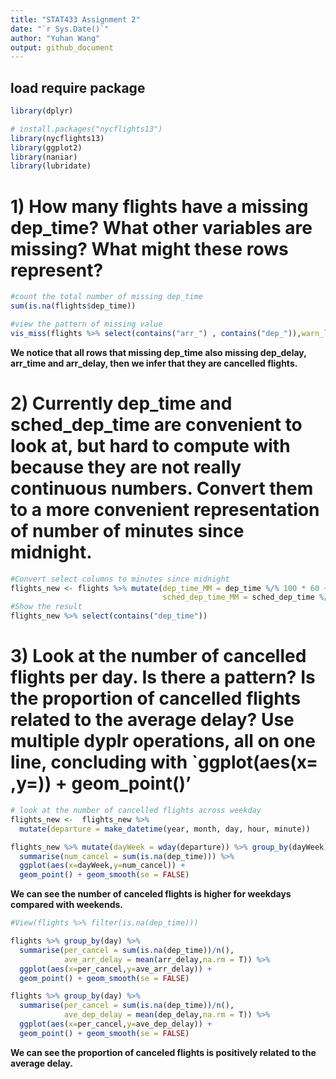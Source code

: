 ```yaml
---
title: "STAT433 Assignment 2"
date: "`r Sys.Date()`"
author: "Yuhan Wang"
output: github_document
---
```


## load require package

```r
library(dplyr)

# install.packages("nycflights13")
library(nycflights13)
library(ggplot2)
library(naniar)
library(lubridate) 
```

# 1) How many flights have a missing dep_time? What other variables are missing? What might these rows represent?

```r
#count the total number of missing dep_time
sum(is.na(flights$dep_time))
```

```r
#view the pattern of missing value
vis_miss(flights %>% select(contains("arr_") , contains("dep_")),warn_large_data=FALSE)
```

**We notice that all rows that missing dep_time also missing dep_delay, arr_time and arr_delay, then we infer that they are cancelled flights.**

# 2) Currently dep_time and sched_dep_time are convenient to look at, but hard to compute with because they are not really continuous numbers. Convert them to a more convenient representation of number of minutes since midnight.

```r
#Convert select columns to minutes since midnight
flights_new <- flights %>% mutate(dep_time_MM = dep_time %/% 100 * 60 + dep_time %% 100,
                                  sched_dep_time_MM = sched_dep_time %/% 100 * 60 + sched_dep_time %% 100)
#Show the result
flights_new %>% select(contains("dep_time"))
```

# 3) Look at the number of cancelled flights per day. Is there a pattern? Is the proportion of cancelled flights related to the average delay? Use multiple dyplr operations, all on one line, concluding with \`ggplot(aes(x= ,y=)) + geom_point()'

```r
# look at the number of cancelled flights across weekday
flights_new <-  flights_new %>% 
  mutate(departure = make_datetime(year, month, day, hour, minute)) 

flights_new %>% mutate(dayWeek = wday(departure)) %>% group_by(dayWeek) %>% 
  summarise(num_cancel = sum(is.na(dep_time))) %>% 
  ggplot(aes(x=dayWeek,y=num_cancel)) +
  geom_point() + geom_smooth(se = FALSE)
```

**We can see the number of canceled flights is higher for weekdays compared with weekends.**

```r
#View(flights %>% filter(is.na(dep_time)))

flights %>% group_by(day) %>% 
  summarise(per_cancel = sum(is.na(dep_time))/n(),
            ave_arr_delay = mean(arr_delay,na.rm = T)) %>% 
  ggplot(aes(x=per_cancel,y=ave_arr_delay)) +
  geom_point() + geom_smooth(se = FALSE)
```

```r
flights %>% group_by(day) %>% 
  summarise(per_cancel = sum(is.na(dep_time))/n(),
            ave_dep_delay = mean(dep_delay,na.rm = T)) %>% 
  ggplot(aes(x=per_cancel,y=ave_dep_delay)) +
  geom_point() + geom_smooth(se = FALSE)
```

**We can see the proportion of canceled flights is positively related to the average delay.**

